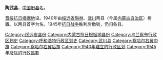 '''陶武县'''，[[中国|中国]]旧[[县|县]]名。

[[晋绥抗日根据地|晋绥抗日根据地]]设。1940年由[[绥远省|绥远省]][[陶林县_(中华民国)|陶林]]、[[武川县|武川]]两县（今属[[内蒙古自治区|内蒙古自治区]]）析置。以两县首字为名。1945年[[抗日战争|抗日战争]]胜利后撤销，仍归各县。 

{{中华民国大陆时期行政区划小作品}}
{{DEFAULTSORT:T}}
[[Category:绥远省县份|Category:绥远省县份]]
[[Category:内蒙古抗日根据地县份|Category:内蒙古抗日根据地县份]]
[[Category:乌兰察布行政区划史|Category:乌兰察布行政区划史]]
[[Category:呼和浩特行政区划史|Category:呼和浩特行政区划史]]
[[Category:武川县|Category:武川县]]
[[Category:察哈尔右翼中旗|Category:察哈尔右翼中旗]]
[[Category:察哈尔右翼后旗|Category:察哈尔右翼后旗]]
[[Category:1940年建立的行政区划|Category:1940年建立的行政区划]]
[[Category:1945年廢除的行政區劃|Category:1945年廢除的行政區劃]]